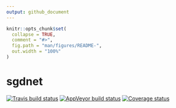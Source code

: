 ```yaml
---
output: github_document
---
```


<!-- README.md is generated from README.Rmd. Please edit that file -->

```r
knitr::opts_chunk$set(
  collapse = TRUE,
  comment = "#>",
  fig.path = "man/figures/README-",
  out.width = "100%"
)
```

# sgdnet

[![Travis build status](https://travis-ci.org/jolars/sgdnet.svg?branch=master)](https://travis-ci.org/jolars/sgdnet)
[![AppVeyor build status](https://ci.appveyor.com/api/projects/status/github/jolars/sgdnet?branch=master&svg=true)](https://ci.appveyor.com/project/jolars/sgdnet)
[![Coverage status](https://codecov.io/gh/jolars/sgdnet/branch/master/graph/badge.svg)](https://codecov.io/github/jolars/sgdnet?branch=master)
